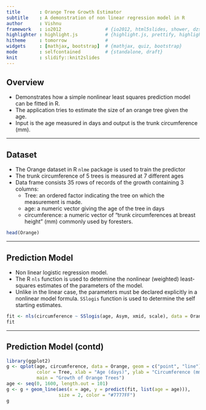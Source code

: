 ```yaml
---
title       : Orange Tree Growth Estimator
subtitle    : A demonstration of non linear regression model in R 
author      : Vishnu
framework   : io2012                # {io2012, html5slides, shower, dzslides, ...}
highlighter : highlight.js          # {highlight.js, prettify, highlight}
hitheme     : tomorrow              # 
widgets     : [mathjax, bootstrap]  # {mathjax, quiz, bootstrap}
mode        : selfcontained         # {standalone, draft}
knit        : slidify::knit2slides
---
```



## Overview

- Demonstrates how a simple nonlinear least squares prediction model can be fitted
in R.
- The application tries to estimate the size of an orange tree given the age.
- Input is the age measured in days and output is the trunk circumference (mm).

---

## Dataset

- The Orange dataset in R `nlme` package is used to train the predictor
- The trunk circumference of 5 trees is measured at 7 different  ages
- Data frame consists 35 rows of records of the growth containing 3 columns:
    * Tree: an ordered factor indicating the tree on which the measurement is made.
    * age: a numeric vector giving the age of the tree in days
    * circumference: a numeric vector of "trunk circumferences at breast height" (mm) commonly used by foresters.


```r
head(Orange)
```

---

## Prediction Model

- Non linear logistic regression model.
- The R `nls` function is used to determine the nonlinear (weighted) least-squares estimates of the parameters of the model.
- Unlike in the linear case, the parameters must be declared explicitly in a nonlinear model formula. `SSlogis` function is used to determine the self starting estimates.

```r
fit <- nls(circumference ~ SSlogis(age, Asym, xmid, scale), data = Orange)
fit
```

---

## Prediction Model (contd)

```r
library(ggplot2)
g <- qplot(age, circumference, data = Orange, geom = c("point", "line"), 
           color = Tree, xlab = "Age (days)", ylab = "Circumference (mm)",
           main = "Growth of Orange Trees")
age <- seq(0, 1600, length.out = 101)
g <- g + geom_line(aes(x = age, y = predict(fit, list(age = age))), 
                   size = 2, color = "#7777FF")
g
```

